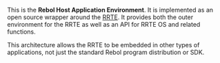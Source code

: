 This is the '''Rebol Host Application Environment'''. It is implemented as an open source wrapper around the [[RRTE]]. It provides both the outer environment for the RRTE as well as an API for RRTE OS and related functions.

This architecture allows the RRTE to be embedded in other types of applications, not just the standard Rebol program distribution or SDK.